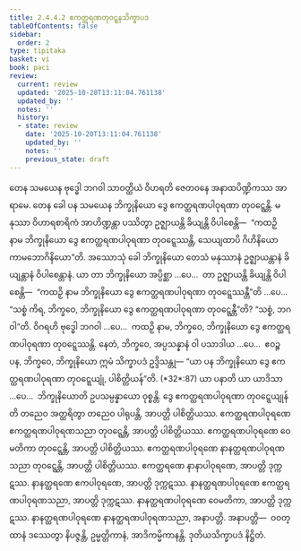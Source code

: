 ```yaml
---
title: 2.4.4.2 ဧကတ္ထရဏတုဝဋ္ဋနသိက္ခာပဒ
tableOfContents: false
sidebar:
  order: 2
type: tipitaka
basket: vi
book: paci
review:
  current: review
  updated: '2025-10-20T13:11:04.761138'
  updated_by: ''
  notes: ''
  history:
  - state: review
    date: '2025-10-20T13:11:04.761138'
    updated_by: ''
    notes: ''
    previous_state: draft
---
```



<DynamicBreadcrumb />


<ReviewStatus review={frontmatter.review} showDetails={true} />

<HypothesisAnnotation frontmatter={frontmatter} />

<Division number="936" book="paci" e="ch" v="2" p="379">

<Paragraph number="2892" book="paci">
တေန သမယေန ဗုဒ္ဓေါ ဘဂဝါ သာဝတ္ထိယံ ဝိဟရတိ ဇေတဝနေ အနာထပိဏ္ဍိကဿ အာရာမေ. တေန ခေါ ပန သမယေန ဘိက္ခုနိယော ဒွေ ဧကတ္ထရဏပါဝုရဏာ တုဝဋ္ဋေန္တိ. မနုဿာ ဝိဟာရစာရိကံ အာဟိဏ္ဍန္တာ ပဿိတွာ ဥဇ္ဈာယန္တိ ခိယျန္တိ ဝိပါစေန္တိ—  “ကထဉှိ နာမ ဘိက္ခုနိယော ဒွေ ဧကတ္ထရဏပါဝုရဏာ တုဝဋ္ဋေဿန္တိ, သေယျထာပိ ဂိဟိနိယော ကာမဘောဂိနိယော”တိ.
</Paragraph>

<Paragraph number="2893" book="paci">
အဿောသုံ ခေါ ဘိက္ခုနိယော တေသံ မနုဿာနံ ဥဇ္ဈာယန္တာနံ ခိယျန္တာနံ ဝိပါစေန္တာနံ. ယာ တာ ဘိက္ခုနိယော အပ္ပိစ္ဆာ …ပေ…  တာ ဥဇ္ဈာယန္တိ ခိယျန္တိ ဝိပါစေန္တိ—  “ကထဉှိ နာမ ဘိက္ခုနိယော ဒွေ ဧကတ္ထရဏပါဝုရဏာ တုဝဋ္ဋေဿန္တီ”တိ …ပေ…  “သစ္စံ ကိရ, ဘိက္ခဝေ, ဘိက္ခုနိယော ဒွေ ဧကတ္ထရဏပါဝုရဏာ တုဝဋ္ဋေန္တီ”တိ? “သစ္စံ, ဘဂဝါ”တိ. ဝိဂရဟိ ဗုဒ္ဓေါ ဘဂဝါ …ပေ…  ကထဉှိ နာမ, ဘိက္ခဝေ, ဘိက္ခုနိယော ဒွေ ဧကတ္ထရဏပါဝုရဏာ တုဝဋ္ဋေဿန္တိ. နေတံ, ဘိက္ခဝေ, အပ္ပသန္နာနံ ဝါ ပသာဒါယ …ပေ…  ဧဝဉ္စ ပန, ဘိက္ခဝေ, ဘိက္ခုနိယော ဣမံ သိက္ခာပဒံ ဥဒ္ဒိသန္တု—
</Paragraph>

</Division>
<Division number="937" book="paci" e="ch" v="2" p="380">

<Paragraph number="2894" book="paci">
<Emphasis>“ယာ ပန ဘိက္ခုနိယော ဒွေ ဧကတ္ထရဏပါဝုရဏာ တုဝဋ္ဋေယျုံ, ပါစိတ္တိယန်”</Emphasis>တိ. (*32*:<Emphasis>87</Emphasis>)
</Paragraph>

</Division>
<Division number="938" book="paci" e="ch" v="2" p="380">

<Paragraph number="2895" book="paci">
<Emphasis>ယာ ပနာ</Emphasis>တိ ယာ ယာဒိသာ …ပေ…  <Emphasis>ဘိက္ခုနိယော</Emphasis>တိ ဥပသမ္ပန္နာယော ဝုစ္စန္တိ.
</Paragraph>

<Paragraph number="2896" book="paci">
<Emphasis>ဒွေ ဧကတ္ထရဏပါဝုရဏာ တုဝဋ္ဋေယျုန်</Emphasis>တိ တညေဝ အတ္ထရိတွာ တညေဝ ပါရုပန္တိ, အာပတ္တိ ပါစိတ္တိယဿ.
</Paragraph>

</Division>
<Division number="939" book="paci" e="ch" v="2" p="380">

<Paragraph number="2897" book="paci">
ဧကတ္ထရဏပါဝုရဏေ ဧကတ္ထရဏပါဝုရဏသညာ တုဝဋ္ဋေန္တိ, အာပတ္တိ ပါစိတ္တိယဿ. ဧကတ္ထရဏပါဝုရဏေ ဝေမတိကာ တုဝဋ္ဋေန္တိ, အာပတ္တိ ပါစိတ္တိယဿ. ဧကတ္ထရဏပါဝုရဏေ နာနတ္ထရဏပါဝုရဏသညာ တုဝဋ္ဋေန္တိ, အာပတ္တိ ပါစိတ္တိယဿ.
</Paragraph>

<Paragraph number="2898" book="paci">
ဧကတ္ထရဏေ နာနာပါဝုရဏေ, အာပတ္တိ ဒုက္ကဋဿ. နာနတ္ထရဏေ ဧကပါဝုရဏေ, အာပတ္တိ ဒုက္ကဋဿ. နာနတ္ထရဏပါဝုရဏေ ဧကတ္ထရဏပါဝုရဏသညာ, အာပတ္တိ ဒုက္ကဋဿ. နာနတ္ထရဏပါဝုရဏေ ဝေမတိကာ, အာပတ္တိ ဒုက္ကဋဿ. နာနတ္ထရဏပါဝုရဏေ နာနတ္ထရဏပါဝုရဏသညာ, အနာပတ္တိ.
</Paragraph>

</Division>
<Division number="940" book="paci" e="ch" v="2" p="380">

<Paragraph number="2899" book="paci">
အနာပတ္တိ—  ဝဝတ္ထာနံ ဒဿေတွာ နိပဇ္ဇန္တိ, ဥမ္မတ္တိကာနံ, အာဒိကမ္မိကာနန္တိ.

</Paragraph>
</Division>

<Paragraph number="2900" type="center" book="paci">
ဒုတိယသိက္ခာပဒံ နိဋ္ဌိတံ.
</Paragraph>